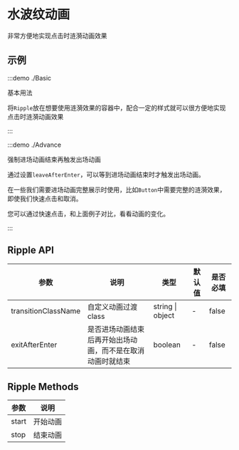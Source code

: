 # 水波纹动画

非常方便地实现点击时涟漪动画效果

## 示例

:::demo ./Basic

基本用法

将`Ripple`放在想要使用涟漪效果的容器中，配合一定的样式就可以很方便地实现点击时涟漪动画效果

:::

:::demo ./Advance

强制进场动画结束再触发出场动画

通过设置`leaveAfterEnter`，可以等到进场动画结束时才触发出场动画。

在一些我们需要进场动画完整展示时使用，比如`Button`中需要完整的涟漪效果，即使我们快速点击和取消。

您可以通过快速点击，和上面例子对比，看看动画的变化。

:::

## Ripple API

| 参数 | 说明 | 类型 | 默认值 | 是否必填 |
| --- | --- | --- | --- | --- |
| transitionClassName | 自定义动画过渡 class | string \| object | - | false |
| exitAfterEnter | 是否进场动画结束后再开始出场动画，而不是在取消动画时就结束 | boolean | - | false |

## Ripple Methods

| 参数  | 说明     |
| ----- | -------- |
| start | 开始动画 |
| stop  | 结束动画 |
